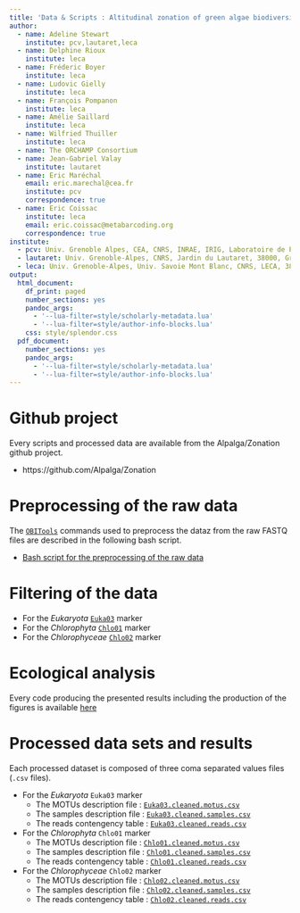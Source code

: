 ```yaml
---
title: 'Data & Scripts : Altitudinal zonation of green algae biodiversity in the French Alps'
author:
  - name: Adeline Stewart
    institute: pcv,lautaret,leca
  - name: Delphine Rioux
    institute: leca
  - name: Fréderic Boyer
    institute: leca
  - name: Ludovic Gielly
    institute: leca
  - name: François Pompanon
    institute: leca
  - name: Amélie Saillard
    institute: leca
  - name: Wilfried Thuiller
    institute: leca
  - name: The ORCHAMP Consortium 
  - name: Jean-Gabriel Valay
    institute: lautaret
  - name: Eric Maréchal
    email: eric.marechal@cea.fr
    institute: pcv
    correspondence: true
  - name: Eric Coissac
    institute: leca
    email: eric.coissac@metabarcoding.org 
    correspondence: true
institute:
  - pcv: Univ. Grenoble Alpes, CEA, CNRS, INRAE, IRIG, Laboratoire de Physiologie Cellulaire & Végétale, 38000 Grenoble.
  - lautaret: Univ. Grenoble-Alpes, CNRS, Jardin du Lautaret, 38000, Grenoble, France.
  - leca: Univ. Grenoble-Alpes, Univ. Savoie Mont Blanc, CNRS, LECA, 38000, Grenoble, France.
output:
  html_document:
    df_print: paged
    number_sections: yes
    pandoc_args:
      - '--lua-filter=style/scholarly-metadata.lua'
      - '--lua-filter=style/author-info-blocks.lua'
    css: style/splendor.css
  pdf_document: 
    number_sections: yes
    pandoc_args:
      - '--lua-filter=style/scholarly-metadata.lua'
      - '--lua-filter=style/author-info-blocks.lua'
---
```



# Github project

Every scripts and processed data are available from the Alpalga/Zonation github project.

  - https://github.com/Alpalga/Zonation
  
# Preprocessing of the raw data

The [`OBITools`](http://metabarcoding.org/obitools) commands used to preprocess
the dataz from the raw FASTQ files are described in the following bash script.

- [Bash script for the preprocessing of the raw data](obitools_preprocessing.sh) 

# Filtering of the data

- For the *Eukaryota* [`Euka03`](filtering_euka03.html) marker
- For the *Chlorophyta* [`Chlo01`](filtering_chlo01.html) marker
- For the *Chlorophyceae* [`Chlo02`](filtering_chlo02.html) marker

# Ecological analysis

Every code producing the presented results including the production
of the figures is available [here](alpin_algeaes.html)

# Processed data sets and results

Each processed dataset is composed of three coma separated values files (`.csv` files).

- For the *Eukaryota* `Euka03` marker
    + The MOTUs description file : [`Euka03.cleaned.motus.csv`](cleaned_datasets/Euka03.cleaned.motus.csv)
    + The samples description file : [`Euka03.cleaned.samples.csv`](cleaned_datasets/Euka03.cleaned.samples.csv)
    + The reads contengency table : [`Euka03.cleaned.reads.csv`](cleaned_datasets/Euka03.cleaned.reads.csv)
- For the *Chlorophyta* `Chlo01` marker
    + The MOTUs description file : [`Chlo01.cleaned.motus.csv`](cleaned_datasets/Chlo01.cleaned.motus.csv)
    + The samples description file : [`Chlo01.cleaned.samples.csv`](cleaned_datasets/Chlo01.cleaned.samples.csv)
    + The reads contengency table : [`Chlo01.cleaned.reads.csv`](cleaned_datasets/Chlo01.cleaned.reads.csv)
- For the *Chlorophyceae* `Chlo02` marker
    + The MOTUs description file : [`Chlo02.cleaned.motus.csv`](cleaned_datasets/Chlo02.cleaned.motus.csv)
    + The samples description file : [`Chlo02.cleaned.samples.csv`](cleaned_datasets/Chlo02.cleaned.samples.csv)
    + The reads contengency table : [`Chlo02.cleaned.reads.csv`](cleaned_datasets/Chlo02.cleaned.reads.csv)




